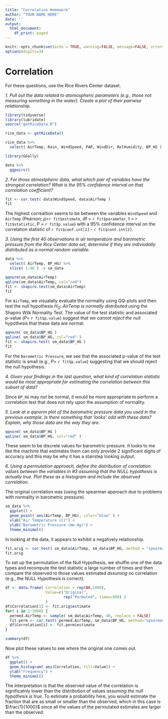 ```yaml
---
title: "Correlation Homework"
author: "YOUR NAME HERE"
date: ''
output:
  html_document:
    df_print: paged
---
```


```r
knitr::opts_chunk$set(echo = TRUE, warning=FALSE, message=FALSE, error=FALSE)
options(digits=3)
```

# Correlation

For these questions, use the Rice Rivers Center dataset.

*1. Pull out the data related to atomospheric parameters (e.g., those not measuring something in the water).  Create a plot of their pairwise relationship.*

```r
library(tidyverse)
library(lubridate)
source("getRiceData.R")

rice_data <- getRiceData() 

rice_data %>%
  select( AirTemp, Rain, WindSpeed, PAR, WindDir, RelHumidity, BP_HG ) -> data

library(GGally)

data %>%
  ggpairs()

```



*2. For those atmostpheric data, what which pair of variables have the strongest correlation?  What is the 95% confidence interval on that correlation coefficient?*


```r
fit <- cor.test( data$WindSpeed, data$AirTemp )
fit
```

The highest correaltion seems to be between the variables `WindSpeed` and `AirTemp` (Pearson; $\rho$=`r fit$estimate`, df = `r fit$parameter`, t = `r fit$statistic`, P = `r fit$p.value`) with a 95% confidence interval on the correlation statistic of `r fit$conf.int[1]` - `r fit$conf.int[2]`.

*3. Using the first 40 observations in air temperature and barometric pressure from the Rice Center data set, determine if they are indiviudally distributed as a normal random variable.*

```r
data %>%
  select( AirTemp, BP_HG) %>%
  slice( 1:40 ) -> sm_data

qqnorm(sm_data$AirTemp)
qqline(sm_data$AirTemp, col="red")
fit <- shapiro.test(sm_data$AirTemp)
fit
```

For `AirTemp`, we visualally evaluate the normality using QQ-plots and then test the null hypothesis $H_O:$ *AirTemp is normally distributed* using the Shapiro Wilk Normality Test.  The value of the test statistic and associated p-value ($P =$ `r fit$p.value`) suggest that we *cannot reject the null* hypothesis that these data are normal.

```r
qqnorm( sm_data$BP_HG )
qqline( sm_data$BP_HG, col="red" )
fit <- shapiro.test( sm_data$BP_HG )
fit
```

For the `Barometric Pressure`, we see that the associated p-value of the test statistic is small (e.g., $P =$ `r fit$p.value`) suggesting that we should reject the null hypothesis.

*4. Given your findings in the last question, what kind of correlation statistic would be most appropriate for estimating the correlation between this subset of data?*

Since `BP_HG` may not be normal, it would be more appropriate to perform a correlation test that does not rely upon the assumption of normality.

*5. Look at a qqnorm plot of the barometric pressure data you used in the previous example.  Is there something that 'looks' odd with these data?  Explain, why those data are the way they are.*

```r
qqnorm( sm_data$BP_HG )
qqline( sm_data$BP_HG, col="red" )
```

These seem to be discrete values for barometric pressure.  It looks to me like the machine that estimates them can only provide 2 significant digits of accuracy and this may be why it has a stairstep looking output.

*6. Using a permutation approach, define the distribution of correlation values between the variables in #3 assuming that the NULL hypothesis is actually true.  Plot these as a histogram and include the observed correlation.*

The original correlation was (using the spearman approach due to problems with normality in barometric pressure).

```r
sm_data %>%
  ggplot() + 
  geom_point( aes(AirTemp, BP_HG), color="blue" ) +
  xlab("Air Temperature (C)") + 
  ylab("Barometric Pressure (mm Hg)") + 
  theme_minimal()
```

In looking at the data, it appears to exhibit a negatively relationship.

```r
fit.orig <- cor.test( sm_data$AirTemp, sm_data$BP_HG, method = "spearman")
fit.orig
```

To set up the permutation of the Null Hypothesis, we shuffle one of the data types and recompute the test statistic a large number of times and then compare the observed to those values estimated *assuming* no correlation (e.g., the NULL Hypothesis is correct).

```r
df <- data.frame( Correlation = rep(NA,1000), 
                  Value=c("Original",
                          rep("Permuted", times=999) ) 
                  )
df$Correlation[1] <- fit.orig$estimate
for( i in 2:1000) {
  permed.AirTemp <- sample( sm_data$AirTemp, 40, replace = FALSE)
  fit.perm <- cor.test( permed.AirTemp, sm_data$BP_HG, method="spearman")
  df$Correlation[i] <- fit.perm$estimate 
}

summary(df)
```

Now plot these values to see where the original one comes out.

```r
df %>%
  ggplot() + 
  geom_histogram( aes(Correlation, fill=Value)) + 
  ylab("Frequency") +
  theme_minimal()
```

The interpretation is that the observed value of the correlation is significatnly lower than the distribution of values *assuming the null hypothesis is true*.  To estimate a probability here, you would estimate the fraction that are as small or smaller than the observed, which in this case is $\frac{1}{1000}$ since all the values of the permutated estimates are larger than the observed.

